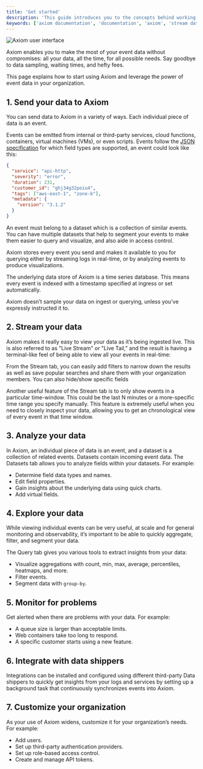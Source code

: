 ```yaml
---
title: 'Get started'
description: 'This guide introduces you to the concepts behind working with Axiom and give a short introduction to each of the high-level features.'
keywords: ['axiom documentation', 'documentation', 'axiom', 'stream data', 'analyze data', 'explore data']
---
```


<Frame caption="Axiom user interface">
  <img src="/doc-assets/intro.png" alt="Axiom user interface" />
</Frame>

Axiom enables you to make the most of your event data without compromises: all your data, all the time, for all possible needs. Say goodbye to data sampling, waiting times, and hefty fees.

This page explains how to start using Axiom and leverage the power of event data in your organization.

## 1. Send your data to Axiom

You can send data to Axiom in a variety of ways. Each individual piece of data is an event.

Events can be emitted from internal or third-party services, cloud functions, containers, virtual machines (VMs), or even scripts. Events follow the [JSON specification](https://www.json.org/json-en.html) for which field types are supported, an event could look like this:

```json
{
  "service": "api-http",
  "severity": "error",
  "duration": 231,
  "customer_id": "ghj34g32poiu4",
  "tags": ["aws-east-1", "zone-b"],
  "metadata": {
    "version": "3.1.2"
  }
}
```

An event must belong to a dataset which is a collection of similar events. You can have multiple datasets that help to segment your events to make them easier to query and visualize, and also aide in access control.

Axiom stores every event you send and makes it available to you for querying either by streaming logs in real-time, or by analyzing events to produce visualizations.

The underlying data store of Axiom is a time series database. This means every event is indexed with a timestamp specified at ingress or set automatically.

Axiom doesn’t sample your data on ingest or querying, unless you’ve expressly instructed it to.

<Card title="Send data to Axiom" icon="paper-plane" href="/send-data/ingest" horizontal></Card>

## 2. Stream your data

Axiom makes it really easy to view your data as it’s being ingested live. This is also referred to as "Live Stream" or "Live Tail," and the result is having a terminal-like feel of being able to view all your events in real-time:

From the Stream tab, you can easily add filters to narrow down the results as well as save popular searches and share them with your organization members. You can also hide/show specific fields

Another useful feature of the Stream tab is to only show events in a particular time-window. This could be the last N minutes or a more-specific time range you specify manually. This feature is extremely useful when you need to closely inspect your data, allowing you to get an chronological view of every event in that time window.

<Card title="Stream data" icon="screencast" href="/query-data/stream" horizontal></Card>

## 3. Analyze your data

In Axiom, an individual piece of data is an event, and a dataset is a collection of related events. Datasets contain incoming event data. The Datasets tab allows you to analyze fields within your datasets. For example:

- Determine field data types and names.
- Edit field properties.
- Gain insights about the underlying data using quick charts.
- Add virtual fields.

<Card title="Analyze data" icon="server" href="/query-data/datasets" horizontal></Card>

## 4. Explore your data

While viewing individual events can be very useful, at scale and for general monitoring and observability, it’s important to be able to quickly aggregate, filter, and segment your data.

The Query tab gives you various tools to extract insights from your data:
- Visualize aggregations with count, min, max, average, percentiles, heatmaps, and more.
- Filter events.
- Segment data with `group-by`.

<Card title="Explore data" icon="magnifying-glass" href="/query-data/explore" horizontal></Card>

## 5. Monitor for problems

Get alerted when there are problems with your data. For example:

- A queue size is larger than acceptable limits.
- Web containers take too long to respond.
- A specific customer starts using a new feature.

<Card title="Monitor data" icon="desktop" href="/monitor-data/monitors" horizontal></Card>

## 6. Integrate with data shippers

Integrations can be installed and configured using different third-party Data shippers to quickly get insights from your logs and services by setting up a background task that continuously synchronizes events into Axiom.

<Card title="Integrate with data shippers" icon="ship" href="/send-data/ingest#data-shippers" horizontal></Card>

## 7. Customize your organization

As your use of Axiom widens, customize it for your organization’s needs. For example:

- Add users.
- Set up third-party authentication providers.
- Set up role-based access control.
- Create and manage API tokens.

<Card title="Customize your organization" icon="gear" href="/reference/settings" horizontal></Card>
